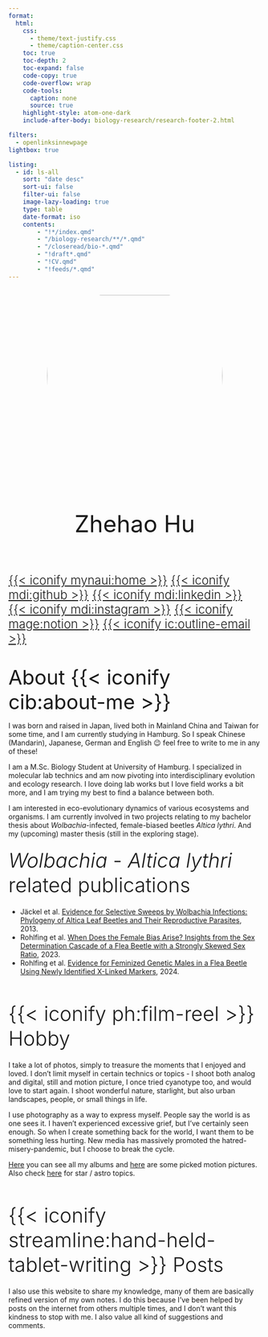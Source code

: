 ```yaml
---
format:
  html:
    css: 
      - theme/text-justify.css
      - theme/caption-center.css
    toc: true
    toc-depth: 2
    toc-expand: false
    code-copy: true
    code-overflow: wrap
    code-tools: 
      caption: none
      source: true
    highlight-style: atom-one-dark
    include-after-body: biology-research/research-footer-2.html

filters: 
  - openlinksinnewpage
lightbox: true

listing:
  - id: ls-all
    sort: "date desc"
    sort-ui: false
    filter-ui: false
    image-lazy-loading: true
    type: table
    date-format: iso
    contents: 
        - "!*/index.qmd"
        - "/biology-research/**/*.qmd"
        - "/closeread/bio-*.qmd"
        - "!draft*.qmd"
        - "!CV.qmd"
        - "!feeds/*.qmd"
---
```


```{=html}
<style>
    .name-title {
        font-size: 2.9rem; 
        font-weight: 400; 
        display: flex;
        justify-content: center;
        align-items: center;
    }
    h2 {
        font-size: 2.5rem;
        margin-top: 0.5em;
        margin-bottom: 0.5em;
        font-weight: 350;
    }
    .circular-image {
        width: 350px; 
        height: 350px; 
        overflow: hidden;
        border-radius: 50%;
        position: relative;
    }
    .circular-image img {
        width: 100%;
        height: 100%;
        object-fit: cover;
    }
    .image-container {
        display: flex;              
        justify-content: center;    
        align-items: center;        
    }
</style>
```

::: {.image-container}
::: {.circular-image}
![](/assets/images/hu-in-heath-cropped.jpg)
:::
:::

<br>

::: {.name-title}
Zhehao Hu
:::

::: {style="font-size: 1.5rem; font-weight: 350; display: flex; justify-content: center; align-items: center;"}
[{{< iconify mynaui:home >}}](https://zzzhehao.github.io/)
[{{< iconify mdi:github >}}](https://github.com/zzzhehao)
[{{< iconify mdi:linkedin >}}](https://linkedin.com/in/huzhehao)
[{{< iconify mdi:instagram >}}](https://instagram.com/zhehao.hu_)
[{{< iconify mage:notion >}}](https://www.notion.so/marketplace/creators/zzzhehao?cr=cre%3Aall)
[{{< iconify ic:outline-email >}}](mailto:{{< var email.work >}})

:::

[About {{< iconify cib:about-me >}}]{style="font-size: 2.5rem;"}

I was born and raised in Japan, lived both in Mainland China and Taiwan for some time, and I am currently studying in Hamburg. So I speak Chinese (Mandarin), Japanese, German and English 😉 feel free to write to me in any of these!

I am a M.Sc. Biology Student at University of Hamburg. I specialized in molecular lab technics and am now pivoting into interdisciplinary evolution and ecology research. I love doing lab works but I love field works a bit more, and I am trying my best to find a balance between both. 

I am interested in eco-evolutionary dynamics of various ecosystems and organisms. I am currently involved in two projects relating to my bachelor thesis about *Wolbachia*-infected, female-biased beetles *Altica lythri*. And my (upcoming) master thesis (still in the exploring stage).

::: {.callout-caution appearance="minimal" style="font-sze:0.5rem; border-left: none; border: 1px solid var(--clcolor);" collapse="true"}

## [*Wolbachia* - *Altica lythri* related publications]{.cl-sub}

- Jäckel et al. [Evidence for Selective Sweeps by Wolbachia Infections: Phylogeny of Altica Leaf Beetles and Their Reproductive Parasites](https://doi.org/10.1111/mec.12389), 2013.
- Rohlfing et al. [When Does the Female Bias Arise? Insights from the Sex Determination Cascade of a Flea Beetle with a Strongly Skewed Sex Ratio](https://doi.org/10.1007/s10142-023-01023-1), 2023.
- Rohlfing et al. [Evidence for Feminized Genetic Males in a Flea Beetle Using Newly Identified X-Linked Markers](https://doi.org/10.1002/ece3.70123), 2024.

:::

<br>

## {{< iconify ph:film-reel >}} Hobby

I take a lot of photos, simply to treasure the moments that I enjoyed and loved. I don't limit myself in certain technics or topics - I shoot both analog and digital, still and motion picture, I once tried cyanotype too, and would love to start again. I shoot wonderful nature, starlight, but also urban landscapes, people, or small things in life. 

I use photography as a way to express myself. People say the world is as one sees it. I haven't experienced excessive grief, but I've certainly seen enough. So when I create something back for the world, I want them to be something less hurting. New media has massively promoted the hatred-misery-pandemic, but I choose to break the cycle. 

[Here](/gallery/gallery.qmd) you can see all my albums and [here](/gallery/motion-pictures.qmd) are some picked motion pictures. Also check [here](/gallery/blue-marble/blue-marble.qmd) for star / astro topics.

<br>

## {{< iconify streamline:hand-held-tablet-writing >}} Posts

I also use this website to share my knowledge, many of them are basically refined version of my own notes. I do this because I've been helped by posts on the internet from others multiple times, and I don't want this kindness to stop with me. I also value all kind of suggestions and comments.

::: {#ls-all}
:::
